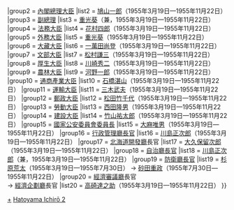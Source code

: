 {{Navbox
|name = 第二次鳩山一郎內閣
|title = [[第二次鳩山一郎內閣]]
|state = {{{state|collapsed}}}
|list1 = {{#ifeq:{{{1}}}|nocat||
{{Navbox with columns|child
|fullwidth = true
|colstyle = text-align: center; vertical-align: middle;
|oddcolstyle = background: #e9e9e9;
|evencolstyle = background: #f9f9f9;
|col1width = 20%
|col2width = 60%
|col3width = 20%
|col1 = [[第一次鳩山一郎內閣]]<br /><small>（[[:Template:第一次鳩山一郎內閣|模板]]）</small>
|col2 = （1955年3月19日—1955年11月22日）
|col3 = [[第三次鳩山一郎內閣]]<br /><small>（[[:Template:第三次鳩山一郎內閣|模板]]）</small>
}}
}}
|group2  = [[內閣總理大臣]]
|list2   = [[鳩山一郎]]（1955年3月19日—1955年11月22日）
|group3  = [[副總理 (日本)|副總理]]
|list3   = [[重光葵]]（兼，1955年3月19日—1955年11月22日）
|group4  = [[法務大臣]]
|list4   = [[花村四郎]]（1955年3月19日—1955年11月22日）
|group5  = [[外務大臣 (日本)|外務大臣]]
|list5   = [[重光葵]]（1955年3月19日—1955年11月22日）
|group6  = [[大藏大臣]]
|list6   = [[一萬田尚登]]（1955年3月19日—1955年11月22日）
|group7  = [[文部大臣]]
|list7   = [[松村謙三]]（1955年3月19日—1955年11月22日）
|group8  = [[厚生大臣]]
|list8   = [[川崎秀二]]（1955年3月19日—1955年11月22日）
|group9  = [[農林水產大臣|農林大臣]]
|list9   = [[河野一郎]]（1955年3月19日—1955年11月22日）
|group10  = [[通商產業大臣]]
|list10   = [[石橋湛山]]（1955年3月19日—1955年11月22日）
|group11  = [[運輸大臣]]
|list11   = [[三木武夫]]（1955年3月19日—1955年11月22日）
|group12  = [[郵政大臣]]
|list12   = [[松田竹千代]]（1955年3月19日—1955年11月22日）
|group13  = [[勞動大臣]]
|list13   = [[西田隆男]]（1955年3月19日—1955年11月22日）
|group14  = [[建設大臣]]
|list14   = [[竹山祐太郎]]（1955年3月19日—1955年11月22日）
|group15  = [[國家公安委員會委員長]]
|list15   = [[大麻唯男]]（1955年3月19日—1955年11月22日）
|group16  = [[行政管理廳長官]]
|list16   = [[川島正次郎]]（1955年3月19日—1955年11月22日）
|group17  = [[北海道開發廳]]長官
|list17   = [[大久保留次郎]]（1955年3月19日—1955年11月22日）
|group18  = [[自治大臣|自治廳長官]]
|list18   = [[川島正次郎]]（兼，1955年3月19日—1955年11月22日）
|group19  = [[防衛廳長官]]
|list19   = [[杉原荒太]]（1955年3月19日—1955年7月30日） → [[砂田重政]]（1955年7月30日—1955年11月22日）
|group20  = [[經濟企劃廳|經濟審議廳]]長官<br />→ [[經濟企劃廳]]長官
|list20   = [[高碕達之助]]（1955年3月19日—1955年11月22日）
}}
<noinclude>
[[Category:第二次鳩山一郎內閣閣僚|+]]
[[Category:日本內閣模板|Hatoyama Ichirō 2]]
</noinclude>